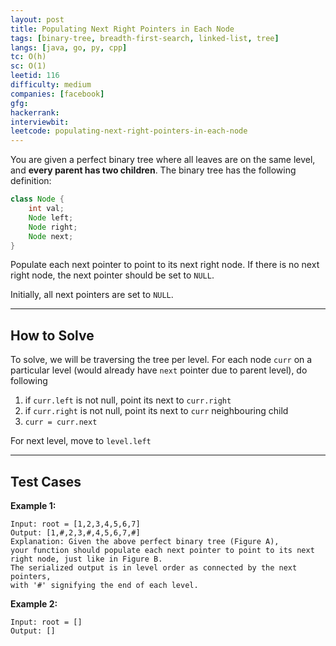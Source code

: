 ```yaml
---
layout: post
title: Populating Next Right Pointers in Each Node
tags: [binary-tree, breadth-first-search, linked-list, tree]
langs: [java, go, py, cpp]
tc: O(h)
sc: O(1)
leetid: 116
difficulty: medium
companies: [facebook]
gfg: 
hackerrank: 
interviewbit: 
leetcode: populating-next-right-pointers-in-each-node
---
```


You are given a perfect binary tree where all leaves are on the same level, and **every parent has two children**. 
The binary tree has the following definition:
```java
class Node {
    int val;
    Node left;
    Node right;
    Node next;
}
```
Populate each next pointer to point to its next right node. If there is no next right node, the next pointer should be set to `NULL`.

Initially, all next pointers are set to `NULL`.

---
## How to Solve

To solve, we will be traversing the tree per level.
For each node `curr` on a particular level (would already have `next` pointer due to parent level), do following
1. if `curr.left` is not null, point its next to `curr.right`
2. if `curr.right` is not null, point its next to `curr` neighbouring child
3. `curr = curr.next`

For next level, move to `level.left`

---
## Test Cases

<MdxImage src="code/116_sample.png" alt="Example" />

**Example 1:**
```
Input: root = [1,2,3,4,5,6,7]
Output: [1,#,2,3,#,4,5,6,7,#]
Explanation: Given the above perfect binary tree (Figure A), 
your function should populate each next pointer to point to its next right node, just like in Figure B. 
The serialized output is in level order as connected by the next pointers, 
with '#' signifying the end of each level.
```

**Example 2:**
```
Input: root = []
Output: []
```